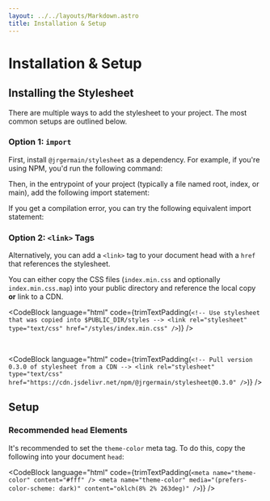 ```yaml
---
layout: ../../layouts/Markdown.astro
title: Installation & Setup
---
```


# Installation & Setup

## Installing the Stylesheet

There are multiple ways to add the stylesheet to your project. The most common setups are outlined below.

### Option 1: `import`

First, install `@jrgermain/stylesheet` as a dependency. For example, if you're using NPM, you'd run the following command:

<CodeBlock
  language="sh"
  code="npm install @jrgermain/stylesheet"
/>

Then, in the entrypoint of your project (typically a file named root, index, or main), add the following import statement:

<CodeBlock
  language="js"
  code='import "@jrgermain/stylesheet";'
/>

If you get a compilation error, you can try the following equivalent import statement:

<CodeBlock
  language="js"
  code='import "@jrgermain/stylesheet/index.css";'
/>


### Option 2: `<link>` Tags

Alternatively, you can add a `<link>` tag to your document head with a `href` that references the stylesheet.

You can either copy the CSS files (`index.min.css` and optionally `index.min.css.map`) into your public directory and reference the local copy **or** link to a CDN.

<CodeBlock
  language="html"
  code={trimTextPadding(`
    <!-- Use stylesheet that was copied into $PUBLIC_DIR/styles -->
    <link rel="stylesheet" type="text/css" href="/styles/index.min.css" />
  `)}
/>

<br/>

<CodeBlock
  language="html"
  code={trimTextPadding(`
    <!-- Pull version 0.3.0 of stylesheet from a CDN -->
    <link
      rel="stylesheet"
      type="text/css"
      href="https://cdn.jsdelivr.net/npm/@jrgermain/stylesheet@0.3.0"
    />
  `)}
/>

## Setup

### Recommended `head` Elements

It's recommended to set the `theme-color` meta tag. To do this, copy the following into your document `head`:

<CodeBlock
  language="html"
  code={trimTextPadding(`
    <meta name="theme-color" content="#fff" />
    <meta
      name="theme-color"
      media="(prefers-color-scheme: dark)"
      content="oklch(8% 2% 263deg)"
    />
  `)}
/>

